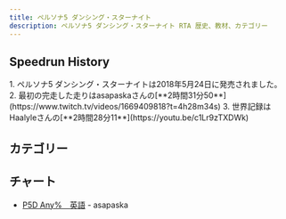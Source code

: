 ```yaml
---
title: ペルソナ5 ダンシング・スターナイト
description: ペルソナ5 ダンシング・スターナイト RTA 歴史、教材、カテゴリー
---
```



<DocsHero 
    content="ペルソナ5 ダンシング・スターナイトはペルソナ５の外伝作品です。"
    srcUrl={cover}
    alt="Persona 5: Dancing in Starlight cover"
/>

<LinkCard title="ランキング" href="https://www.speedrun.com/ja-JP/p5d" description="投稿されたRTA動画を観るようにSpeedrun.comへ"/>

## Speedrun History
 <Steps>
    1. ペルソナ5 ダンシング・スターナイトは2018年5月24日に発売されました。
    2. 最初の完走した走りはasapaskaさんの[**2時間31分50**](https://www.twitch.tv/videos/1669409818?t=4h28m34s)
    3. 世界記録はHaalyleさんの[**2時間28分11**](https://youtu.be/c1Lr9zTXDWk)
</Steps>

## カテゴリー
<CardGrid>
    <Card title="Any%"></Card>
</CardGrid>

## チャート
- [P5D Any%　英語](https://pastebin.com/ezbFVQZU) - asapaska